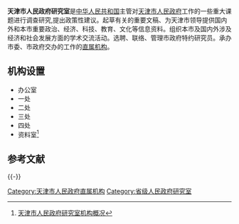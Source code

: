 {{Infobox PRCG
|机构名称=天津市人民政府研究室
|标志1=Red star.svg
|标志1说明=[[印章|印章]][[s:国务院关于国家行政机关和企业事业单位社会团体印章管理的规定|规定]]：[[直径|直径]]?厘米，中央刊[[五角星|五角星]]。
|职位1=主任
|人员1=杜　威
|职位2=副主任
|人员2=王春刚{{wrap}}杨立新{{wrap}}杨明远
|人数2=3
|成立时间=
|上级机构=[[天津市人民政府|天津市人民政府]]
|机构类型=[[天津市人民政府直属机构|天津市人民政府直属机构]]
|行政级别=副地厅级
|地址1=[[天津市|天津市]][[和平区_(天津市)|和平区]][[大沽北路|大沽北路]]167号<ref>[http://tianjin.i5un.com/enterprise/ssscye.html 天津市人民政府研究室]{{dead link|date=2017年12月 |bot=InternetArchiveBot |fix-attempted=yes }}</ref>
|网站=
|网址=
}}

'''天津市人民政府研究室'''是[[中华人民共和国|中华人民共和国]]主管对[[天津市人民政府|天津市人民政府]]工作的一些重大课题进行调查研究,提出政策性建议。起草有关的重要文稿、为天津市领导提供国内外和本市重要政治、经济、科技、教育、文化等信息资料。组织本市及国内外涉及经济和社会发展方面的学术交流活动。选聘、联络、管理市政府特约研究员。承办市委、市政府交办的工作的[[天津市人民政府直属机构|直属机构]]。

==机构设置==
*办公室
*一处
*二处
*三处
*四处
*资料室<ref>[http://www.northedu.com.cn/jiaoyudaohang/show.jsp?informationid=200806250147092732&classid=200806250114254906 天津市人民政府研究室机构概况]{{dead link|date=2017年12月 |bot=InternetArchiveBot |fix-attempted=yes }}</ref>

==参考文献==
{{Reflist}}

{{-}}
{{天津市人民政府}}

[[Category:天津市人民政府直属机构|Category:天津市人民政府直属机构]]
[[Category:省级人民政府研究室|Category:省级人民政府研究室]]